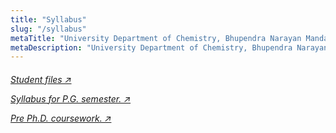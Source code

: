 ```yaml
---
title: "Syllabus"
slug: "/syllabus"
metaTitle: "University Department of Chemistry, Bhupendra Narayan Mandal University"
metaDescription: "University Department of Chemistry, Bhupendra Narayan Mandal University, Madhepura (Bihar)."
---
```


<h6>

[Student files &#8599;](https://drive.google.com/drive/folders/0BzM8gLi2o5NMYjVfVnJNVzBGSUU)

[Syllabus for P.G. semester. &#8599;](./documents/Syllabus.for.PG.Semester.19-11-15.pdf)

[Pre Ph.D. coursework. &#8599;](./documents/Pre.Ph.D.Coursework.Syllabus.19-11-15.pdf)

</h6>

